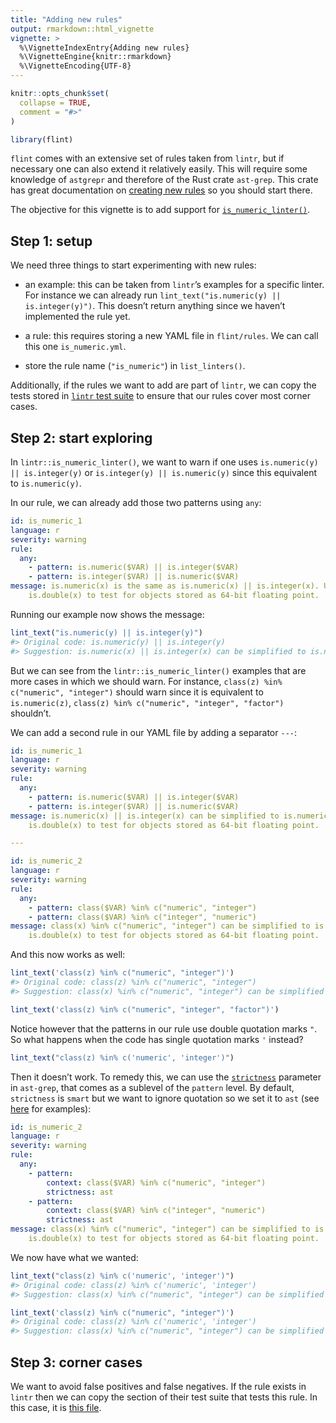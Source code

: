 ```yaml
---
title: "Adding new rules"
output: rmarkdown::html_vignette
vignette: >
  %\VignetteIndexEntry{Adding new rules}
  %\VignetteEngine{knitr::rmarkdown}
  %\VignetteEncoding{UTF-8}
---
```


```r
knitr::opts_chunk$set(
  collapse = TRUE,
  comment = "#>"
)
```

```r
library(flint)
```


`flint` comes with an extensive set of rules taken from `lintr`, but if 
necessary one can also extend it relatively easily. This will require some
knowledge of `astgrepr` and therefore of the Rust crate `ast-grep`. This crate
has great documentation on [creating new rules](https://ast-grep.github.io/guide/pattern-syntax.html)
so you should start there.

The objective for this vignette is to add support for
[`is_numeric_linter()`](https://lintr.r-lib.org/reference/is_numeric_linter.html).

## Step 1: setup

We need three things to start experimenting with new rules:

* an example: this can be taken from `lintr`'s examples for a specific linter. 
  For instance we can already run `lint_text("is.numeric(y) || is.integer(y)")`. 
  This doesn't return anything since we haven't implemented the rule yet.
  
* a rule: this requires storing a new YAML file in `flint/rules`. We can call 
  this one `is_numeric.yml`.
  
* store the rule name (`"is_numeric"`) in `list_linters()`.
  
Additionally, if the rules we want to add are part of `lintr`, we can copy the
tests stored in [`lintr` test suite](https://github.com/r-lib/lintr/tree/main/tests/testthat) 
to ensure that our rules cover most corner cases.


## Step 2: start exploring

In `lintr::is_numeric_linter()`, we want to warn if one uses `is.numeric(y) || is.integer(y)`
or `is.integer(y) || is.numeric(y)` since this equivalent to `is.numeric(y)`.

In our rule, we can already add those two patterns using `any`:

```yaml
id: is_numeric_1
language: r
severity: warning
rule:
  any:
    - pattern: is.numeric($VAR) || is.integer($VAR)
    - pattern: is.integer($VAR) || is.numeric($VAR)
message: is.numeric(x) is the same as is.numeric(x) || is.integer(x). Use
    is.double(x) to test for objects stored as 64-bit floating point.
```

Running our example now shows the message:

```.r
lint_text("is.numeric(y) || is.integer(y)")
#> Original code: is.numeric(y) || is.integer(y) 
#> Suggestion: is.numeric(x) || is.integer(x) can be simplified to is.numeric(x). Use is.double(x) to test for objects stored as 64-bit floating point. 
```

But we can see from the `lintr::is_numeric_linter()` examples that are more
cases in which we should warn. For instance, `class(z) %in% c("numeric", "integer")`
should warn since it is equivalent to `is.numeric(z)`, 
`class(z) %in% c("numeric", "integer", "factor")` shouldn't.

We can add a second rule in our YAML file by adding a separator `---`:

```yaml
id: is_numeric_1
language: r
severity: warning
rule:
  any:
    - pattern: is.numeric($VAR) || is.integer($VAR)
    - pattern: is.integer($VAR) || is.numeric($VAR)
message: is.numeric(x) || is.integer(x) can be simplified to is.numeric(x). Use
    is.double(x) to test for objects stored as 64-bit floating point.

---

id: is_numeric_2
language: r
severity: warning
rule:
  any:
    - pattern: class($VAR) %in% c("numeric", "integer")
    - pattern: class($VAR) %in% c("integer", "numeric")
message: class(x) %in% c("numeric", "integer") can be simplified to is.numeric(x). Use
    is.double(x) to test for objects stored as 64-bit floating point.
```

And this now works as well:

```.r
lint_text('class(z) %in% c("numeric", "integer")')
#> Original code: class(z) %in% c("numeric", "integer") 
#> Suggestion: class(x) %in% c("numeric", "integer") can be simplified to is.numeric(x). Use is.double(x) to test for objects stored as 64-bit floating point. 
```

```.r
lint_text('class(z) %in% c("numeric", "integer", "factor")')
```


Notice however that the patterns in our rule use double quotation marks `"`. So
what happens when the code has single quotation marks `'` instead?

```.r
lint_text("class(z) %in% c('numeric', 'integer')")
```

Then it doesn't work. To remedy this, we can use the
[`strictness`](https://ast-grep.github.io/guide/rule-config/atomic-rule.html#strictness) 
parameter in `ast-grep`, that comes as a sublevel of the `pattern` level. By 
default, `strictness` is `smart` but we want to ignore quotation so we set it to 
`ast` (see [here](https://ast-grep.github.io/advanced/match-algorithm.html#strictness-examples) 
for examples):

```yaml
id: is_numeric_2
language: r
severity: warning
rule:
  any:
    - pattern:
        context: class($VAR) %in% c("numeric", "integer")
        strictness: ast
    - pattern:
        context: class($VAR) %in% c("integer", "numeric")
        strictness: ast
message: class(x) %in% c("numeric", "integer") can be simplified to is.numeric(x). Use
    is.double(x) to test for objects stored as 64-bit floating point.
```

We now have what we wanted:

```.r
lint_text("class(z) %in% c('numeric', 'integer')")
#> Original code: class(z) %in% c('numeric', 'integer') 
#> Suggestion: class(x) %in% c("numeric", "integer") can be simplified to is.numeric(x). Use is.double(x) to test for objects stored as 64-bit floating point. 

lint_text('class(z) %in% c("numeric", "integer")')
#> Original code: class(z) %in% c('numeric', 'integer') 
#> Suggestion: class(x) %in% c("numeric", "integer") can be simplified to is.numeric(x). Use is.double(x) to test for objects stored as 64-bit floating point. 
```


## Step 3: corner cases

We want to avoid false positives and false negatives. If the rule exists in 
`lintr` then we can copy the section of their test suite that tests this rule.
In this case, it is [this file](https://github.com/r-lib/lintr/blob/main/tests/testthat/test-is_numeric_linter.R).

<!-- ```{r} -->
<!-- library(treesitter, warn.conflicts = FALSE) -->

<!-- # Language specific grammars come from extension packages -->
<!-- language <- treesitter.r::language() -->
<!-- parser <- parser(language) -->

<!-- parser_parse(parser, "class(x)[class(x) == 'foo']") -->
<!-- ``` -->


